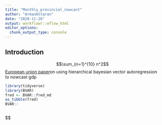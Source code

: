 ```yaml
---
title: "Monthly_provincial_nowcast"
author: "ArmanAttaran"
date: "2020-11-26"
output: workflowr::wflow_html
editor_options:
  chunk_output_type: console
---
```


## Introduction

$$\sum_{n=1}^{10} n^2$$ [European union paper](https://www.ecb.europa.eu/pub/pdf/scpwps/ecb.wp2453~465cb8b18a.en.pdf)on using hierarchical bayesian vector autoregression to nowcast gdp

```r
library(tidyverse)
library(BVAR)
fred <- BVAR::fred_md
as_tibble(fred)
BVAR::

```

```r

```

\$\$
